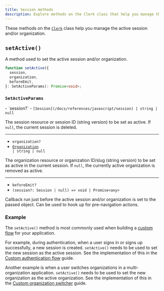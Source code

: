```yaml
---
title: Session methods
description: Explore methods on the Clerk class that help you manage the active session and/or organization.
---
```


These methods on the [`Clerk`](/docs/references/javascript/clerk/clerk) class help you manage the active session and/or organization.

## `setActive()`

A method used to set the active session and/or organization.

```typescript {{ prettier: false }}
function setActive({
  session,
  organization,
  beforeEmit,
}: SetActiveParams): Promise<void>;
```

### `SetActiveParams`

<Properties>
  - `session?`
  - <code>[Session](/docs/references/javascript/session) | string | null</code>

  The session resource or session ID (string version) to be set as active. If `null`, the current session is deleted.

  ---

  - `organization?`
  - <code>[Organization](/docs/references/javascript/organization/organization) | string | null</code>

  The organization resource or organization ID/slug (string version) to be set as active in the current session. If `null`, the currently active organization is removed as active.

  ---

  - `beforeEmit?`
  - `(session?: Session | null) => void | Promise<any>`

  Callback run just before the active session and/or organization is set to the passed object. Can be used to hook up for pre-navigation actions.
</Properties>

### Example

The `setActive()` method is most commonly used when building a [custom flow](/docs/custom-flows/overview) for your application.

For example, during authentication, when a user signs in or signs up successfully, a new session is created. `setActive()` needs to be used to set the new session as the active session. See the implementation of this in the [Custom authentication flow](/docs/custom-flows/overview) guide.

Another example is when a user switches organizations in a multi-organization application. `setActive()` needs to be used to set the new organization as the active organization. See the implementation of this in the [Custom organization switcher](/docs/organizations/custom-organization-switcher) guide.
